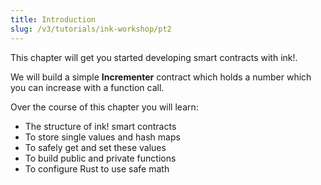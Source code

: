 ```yaml
---
title: Introduction
slug: /v3/tutorials/ink-workshop/pt2
---
```


This chapter will get you started developing smart contracts with ink!.

We will build a simple **Incrementer** contract which holds a number which you can increase with a function call.

Over the course of this chapter you will learn:

- The structure of ink! smart contracts
- To store single values and hash maps
- To safely get and set these values
- To build public and private functions
- To configure Rust to use safe math
